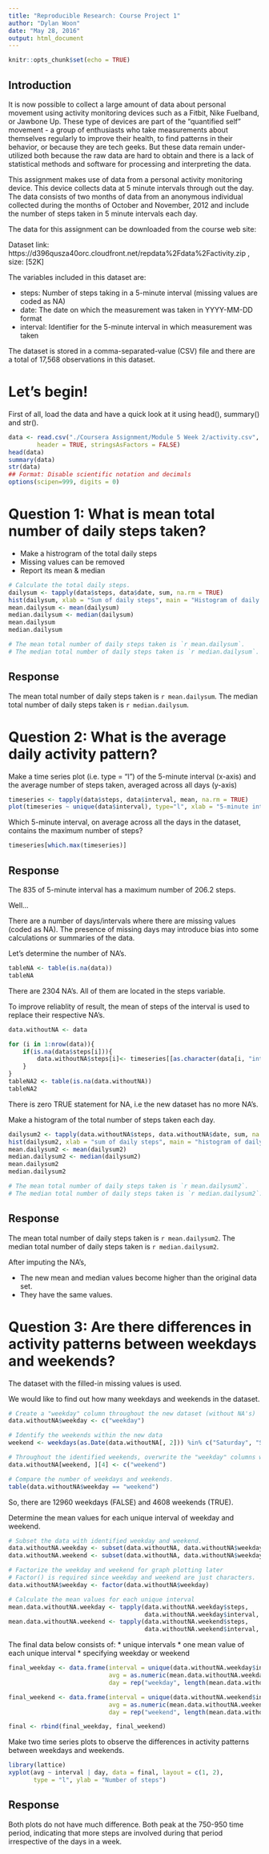 ---
title: "Reproducible Research: Course Project 1"
author: "Dylan Woon"
date: "May 28, 2016"
output: html_document
---

```{r setup, include=FALSE}
knitr::opts_chunk$set(echo = TRUE)
```

## Introduction

It is now possible to collect a large amount of data about personal movement using activity monitoring devices such as a Fitbit, Nike Fuelband, or Jawbone Up. These type of devices are part of the "quantified self" movement - a group of enthusiasts who take measurements about themselves regularly to improve their health, to find patterns in their behavior, or because they are tech geeks. But these data remain under-utilized both because the raw data are hard to obtain and there is a lack of statistical methods and software for processing and interpreting the data.

This assignment makes use of data from a personal activity monitoring device. This device collects data at 5 minute intervals through out the day. The data consists of two months of data from an anonymous individual collected during the months of October and November, 2012 and include the number of steps taken in 5 minute intervals each day.

The data for this assignment can be downloaded from the course web site:

Dataset link: https://d396qusza40orc.cloudfront.net/repdata%2Fdata%2Factivity.zip , size: [52K]

The variables included in this dataset are:

* steps: Number of steps taking in a 5-minute interval (missing values are coded as NA)
* date: The date on which the measurement was taken in YYYY-MM-DD format
* interval: Identifier for the 5-minute interval in which measurement was taken

The dataset is stored in a comma-separated-value (CSV) file and there are a total of 17,568 observations in this dataset.

# Let's begin! 

First of all, load the data and have a quick look at it using head(), summary() and str().

```{r}
data <- read.csv("./Coursera Assignment/Module 5 Week 2/activity.csv", 
        header = TRUE, stringsAsFactors = FALSE)
head(data)
summary(data)
str(data)
## Format: Disable scientific notation and decimals
options(scipen=999, digits = 0)
```


# Question 1: What is mean total number of daily steps taken?

* Make a histrogram of the total daily steps
* Missing values can be removed
* Report its mean & median


```{r, echo = TRUE}
# Calculate the total daily steps.
dailysum <- tapply(data$steps, data$date, sum, na.rm = TRUE)
hist(dailysum, xlab = "Sum of daily steps", main = "Histogram of daily steps")
mean.dailysum <- mean(dailysum)
median.dailysum <- median(dailysum)
mean.dailysum
median.dailysum

# The mean total number of daily steps taken is `r mean.dailysum`. 
# The median total number of daily steps taken is `r median.dailysum`.

```
## Response
The mean total number of daily steps taken is `r mean.dailysum`. 
The median total number of daily steps taken is `r median.dailysum`.


# Question 2: What is the average daily activity pattern?

Make a time series plot (i.e. type = "l") of the 5-minute interval (x-axis) and the average number of steps taken, averaged across all days (y-axis)

```{r, echo = TRUE}
timeseries <- tapply(data$steps, data$interval, mean, na.rm = TRUE)
plot(timeseries ~ unique(data$interval), type="l", xlab = "5-minute interval")
```


Which 5-minute interval, on average across all the days in the dataset, contains the maximum number of steps?

```{r, echo = TRUE}
timeseries[which.max(timeseries)]
```

## Response
The 835 of 5-minute interval has a maximum number of 206.2 steps.

Well...

There are a number of days/intervals where there are missing values (coded as NA). The presence of missing days may introduce bias into some calculations or summaries of the data. 

Let's determine the number of NA's.

```{r, echo = TRUE}
tableNA <- table(is.na(data))
tableNA
```

There are 2304 NA's. All of them are located in the steps variable.

To improve reliablity of result, the mean of steps of the interval is used to replace their respective NA's.

```{r, echo = TRUE}
data.withoutNA <- data  

for (i in 1:nrow(data)){
    if(is.na(data$steps[i])){
        data.withoutNA$steps[i]<- timeseries[[as.character(data[i, "interval"])]]
    }
}
tableNA2 <- table(is.na(data.withoutNA))
tableNA2
```

There is zero TRUE statement for NA, i.e the new dataset has no more NA's.

Make a histogram of the total number of steps taken each day.

```{r, echo = TRUE}

dailysum2 <- tapply(data.withoutNA$steps, data.withoutNA$date, sum, na.rm = TRUE)
hist(dailysum2, xlab = "sum of daily steps", main = "histogram of daily steps")
mean.dailysum2 <- mean(dailysum2)
median.dailysum2 <- median(dailysum2)
mean.dailysum2
median.dailysum2

# The mean total number of daily steps taken is `r mean.dailysum2`. 
# The median total number of daily steps taken is `r median.dailysum2`.)
```

## Response
The mean total number of daily steps taken is `r mean.dailysum2`. The median total number of daily steps taken is `r median.dailysum2`.

After imputing the NA's,

* The new mean and median values become higher than the original data set.
* They have the same values.


# Question 3: Are there differences in activity patterns between weekdays and weekends?

The dataset with the filled-in missing values is used.

We would like to find out how many weekdays and weekends in the dataset.

```{r, echo = TRUE}
# Create a "weekday" column throughout the new dataset (without NA's)
data.withoutNA$weekday <- c("weekday")

# Identify the weekends within the new data
weekend <- weekdays(as.Date(data.withoutNA[, 2])) %in% c("Saturday", "Sunday")

# Throughout the identified weekends, overwrite the "weekday" columns with "weekend"  
data.withoutNA[weekend, ][4] <- c("weekend")

# Compare the number of weekdays and weekends.
table(data.withoutNA$weekday == "weekend")
```

So, there are 12960 weekdays (FALSE) and 4608 weekends (TRUE).

Determine the mean values for each unique interval of weekday and weekend.

```{r, echo = TRUE}
# Subset the data with identified weekday and weekend.
data.withoutNA.weekday <- subset(data.withoutNA, data.withoutNA$weekday == "weekday")
data.withoutNA.weekend <- subset(data.withoutNA, data.withoutNA$weekday == "weekend")

# Factorize the weekday and weekend for graph plotting later
# Factor() is required since weekday and weekend are just characters.
data.withoutNA$weekday <- factor(data.withoutNA$weekday)

# Calculate the mean values for each unique interval
mean.data.withoutNA.weekday <- tapply(data.withoutNA.weekday$steps, 
                                      data.withoutNA.weekday$interval, mean)
mean.data.withoutNA.weekend <- tapply(data.withoutNA.weekend$steps, 
                                      data.withoutNA.weekend$interval, mean)
```

The final data below consists of: 
* unique intervals
* one mean value of each unique interval
* specifying weekday or weekend


```{r, echo = TRUE}
final_weekday <- data.frame(interval = unique(data.withoutNA.weekday$interval),
                            avg = as.numeric(mean.data.withoutNA.weekday), 
                            day = rep("weekday", length(mean.data.withoutNA.weekday)))

final_weekend <- data.frame(interval = unique(data.withoutNA.weekend$interval),
                            avg = as.numeric(mean.data.withoutNA.weekend),
                            day = rep("weekend", length(mean.data.withoutNA.weekend)))

final <- rbind(final_weekday, final_weekend)
```

Make two time series plots to observe the differences in activity patterns between weekdays and weekends.

```{r, echo = TRUE}
library(lattice)
xyplot(avg ~ interval | day, data = final, layout = c(1, 2),
       type = "l", ylab = "Number of steps")
```

## Response
Both plots do not have much difference. Both peak at the 750-950 time period, indicating that more steps are involved during that period irrespective of the days in a week.
